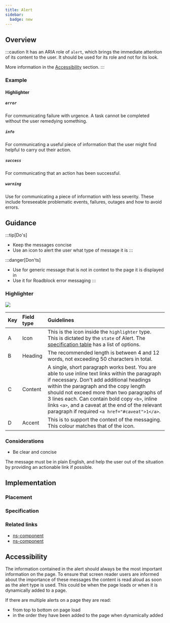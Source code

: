 ```yaml
---
title: Alert
sidebar:
  badge: new
---
```





## Overview

<CompDetails name={componentName} />

:::caution
It has an ARIA role of `alert`, which brings the immediate attention of its content to the user. It should be used for its role and not for its look.

More information in the [Accessibility](#accessibility) section.
:::

### Example

<ExampleViewer>
  <ExampleStandard slot="template" />
</ExampleViewer>

#### Highlighter

##### `error`

For communicating failure with urgence. A task cannot be completed without the user remedying something.

<ExampleViewer>
  <ExampleHighlighterError slot="template" />
</ExampleViewer>

##### `info`

For communicating a useful piece of information that the user might find helpful to carry out their action.

<ExampleViewer>
  <ExampleHighlighterInfo slot="template" />
</ExampleViewer>

##### `success`

For communicating that an action has been successful.

<ExampleViewer>
  <ExampleHighlighterSuccess slot="template" />
</ExampleViewer>

##### `warning`

Use for communicating a piece of information with less severity. These include foreseeable problematic events, failures, outages and how to avoid errors.

<ExampleViewer>
  <ExampleHighlighterWarning slot="template" />
</ExampleViewer>

## Guidance

:::tip[Do's]
- Keep the messages concise
- Use an icon to alert the user what type of message it is
:::

:::danger[Don'ts]
- Use for generic message that is not in context to the page it is displayed in
- Use it for Roadblock error messaging
:::

### Highlighter

![](../../../assets/components/ns-alert/highlighter/content-guidance.webp)

| Key | Field type | Guidelines |
| :--- | :--- | :--- |
| A | Icon | This is the icon inside the `highlighter` type. This is dictated by the `state` of Alert. The [specification table](#specification) has a list of options. |
| B | Heading | The recommended length is between 4 and 12 words, not exceeding 50 characters in total. |
| C | Content | A single, short paragraph works best. You are able to use inline text links within the paragraph if necessary. Don't add additional headings within the paragraph and the copy length should not exceed more than two paragraphs of 3 lines each. Can contain bold copy `<b>`, inline links `<a>`, and a caveat at the end of the relevant paragraph if required `<a href="#caveat">1</a>`. |
| D | Accent | This is to support the context of the messaging. This colour matches that of the icon. |

### Considerations

- Be clear and concise

The message must be in plain English, and help the user out of the situation by providing an actionable link if possible.

## Implementation

### Placement

<Placement name={componentName} />

### Specification

<Specification name={componentName} />

### Related links

- [ns-component](#!)
- [ns-component](#!)

## Accessibility

The information contained in the alert should always be the most important information on the page. To ensure that screen reader users are informed about the importance of these messages the content is read aloud as soon as the alert type is used. This could be when the page loads or when it is dynamically added to a page.

If there are multiple alerts on a page they are read:

- from top to bottom on page load
- in the order they have been added to the page when dynamically added
